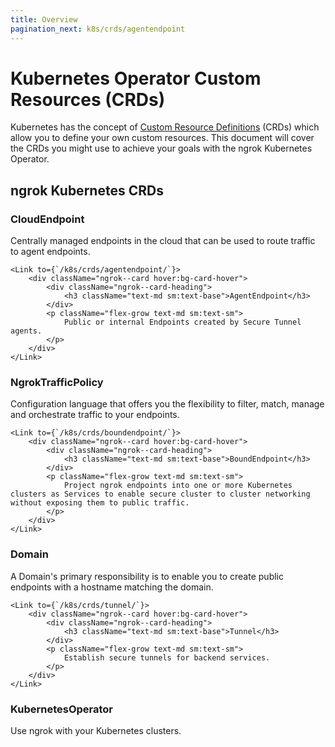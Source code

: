 ```yaml
---
title: Overview
pagination_next: k8s/crds/agentendpoint
---
```



# Kubernetes Operator Custom Resources (CRDs)

Kubernetes has the concept of [Custom Resource Definitions](https://kubernetes.io/docs/tasks/extend-kubernetes/custom-resources/custom-resource-definitions/) (CRDs) which allow you to define your own custom resources.
This document will cover the CRDs you might use to achieve your goals with the ngrok Kubernetes Operator.

## ngrok Kubernetes CRDs

<div className="ngrok--cards ngrok--cards-flex ngrok--cards-row">
    <Link to={`/k8s/crds/cloudendpoint/`}>
        <div className="ngrok--card hover:bg-card-hover">
            <div className="ngrok--card-heading">
                <h3 className="text-md sm:text-base">CloudEndpoint</h3>
            </div>
            <p className="flex-grow text-md sm:text-sm">
                Centrally managed endpoints in the cloud that can be used to route traffic to agent endpoints.
            </p>
        </div>
    </Link>

    <Link to={`/k8s/crds/agentendpoint/`}>
        <div className="ngrok--card hover:bg-card-hover">
            <div className="ngrok--card-heading">
                <h3 className="text-md sm:text-base">AgentEndpoint</h3>
            </div>
            <p className="flex-grow text-md sm:text-sm">
                Public or internal Endpoints created by Secure Tunnel agents.
            </p>
        </div>
    </Link>

</div>

<div className="ngrok--cards ngrok--cards-flex ngrok--cards-row">
    <Link to={`/k8s/crds/ngroktrafficpolicy/`}>
        <div className="ngrok--card hover:bg-card-hover">
            <div className="ngrok--card-heading">
                <h3 className="text-md sm:text-base">NgrokTrafficPolicy</h3>
            </div>
            <p className="flex-grow text-md sm:text-sm">
                Configuration language that offers you the flexibility to filter, match, manage and orchestrate traffic to your endpoints.
            </p>
        </div>
    </Link>

    <Link to={`/k8s/crds/boundendpoint/`}>
        <div className="ngrok--card hover:bg-card-hover">
            <div className="ngrok--card-heading">
                <h3 className="text-md sm:text-base">BoundEndpoint</h3>
            </div>
            <p className="flex-grow text-md sm:text-sm">
                Project ngrok endpoints into one or more Kubernetes clusters as Services to enable secure cluster to cluster networking without exposing them to public traffic.
            </p>
        </div>
    </Link>

</div>

<div className="ngrok--cards ngrok--cards-flex ngrok--cards-row">
    <Link to={`/k8s/crds/domain/`}>
        <div className="ngrok--card hover:bg-card-hover">
            <div className="ngrok--card-heading">
                <h3 className="text-md sm:text-base">Domain</h3>
            </div>
            <p className="flex-grow text-md sm:text-sm">
                A Domain's primary responsibility is to enable you to create public endpoints with a hostname matching the domain.
            </p>
        </div>
    </Link>

    <Link to={`/k8s/crds/tunnel/`}>
        <div className="ngrok--card hover:bg-card-hover">
            <div className="ngrok--card-heading">
                <h3 className="text-md sm:text-base">Tunnel</h3>
            </div>
            <p className="flex-grow text-md sm:text-sm">
                Establish secure tunnels for backend services.
            </p>
        </div>
    </Link>

</div>

<div className="ngrok--cards ngrok--cards-flex ngrok--cards-row">
	<Link to={`/k8s/crds/kubernetesoperator/`}>
		<div className="ngrok--card hover:bg-card-hover">
			<div className="ngrok--card-heading">
				<h3 className="text-md sm:text-base">KubernetesOperator</h3>
			</div>
			<p className="text-md flex-grow sm:text-sm">
				Use ngrok with your Kubernetes clusters.
			</p>
		</div>
	</Link>
</div>
